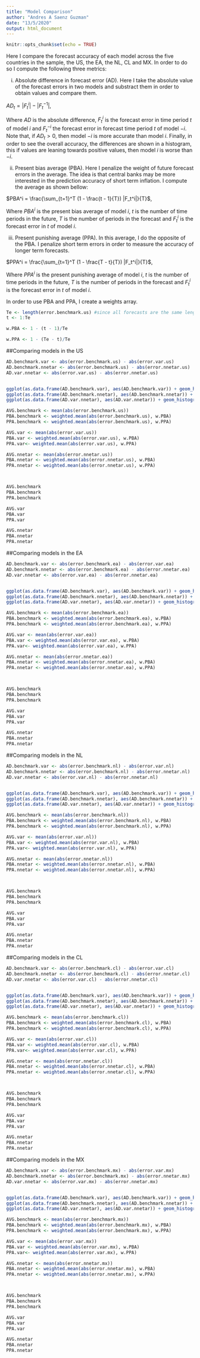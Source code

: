 ---
title: "Model Comparison"
author: "Andres A Saenz Guzman"
date: "13/5/2020"
output: html_document
---

```{r setup, include=FALSE}
knitr::opts_chunk$set(echo = TRUE)
```

Here I compare the forecast accuracy of each model across the five countries in the sample, the US, the EA, the NL, CL and MX. In order to do so I compute the following three metrics: 

(i) Absolute difference in forecast error (AD). Here I take the absolute value of the forecast errors in two models and substract them in order to obtain values and compare them. 

$AD_t = |F_t^i| - |F_t^{-1}|$,

Where $AD$ is the absolute difference, $F_t^i$ is the forecast error in time period $t$ of model $i$ and $F_t^{-i}$ the forecast error in forecast time period $t$ of model $-i$. Note that, if $AD_t > 0$, then model $-i$ is more accurate than model $i$. Finally, in order to see the overall accuracy, the differences are shown in a histogram, this if values are leaning towards positive values, then model $i$ is worse than $-i$.

(ii) Present bias average (PBA). Here I penalize the weight of future forecast errors in the average. The idea is that central banks may be more interested in the prediction accuracy of short term inflation. I compute the average as shown bellow:

$PBA^i = \frac{\sum_{t=1}^T (1 - \frac{t - 1}{T}) |F_t^i|}{T}$,

Where $PBA^i$ is the present bias average of model $i$, $t$ is the number of time periods in the future, $T$ is the number of periods in the forecast and $F_t^i$ is the forecast error in $t$ of model $i$.

(iii) Present punishing average (PPA). In this average, I do the opposite of the PBA. I penalize short term errors in order to measure the accuracy of longer term forecasts.

$PPA^i =  \frac{\sum_{t=1}^T (1 - \frac{T - t}{T}) |F_t^i|}{T}$,

Where $PPA^i$ is the present punishing average of model $i$, $t$ is the number of time periods in the future, $T$ is the number of periods in the forecast and $F_t^i$ is the forecast error in $t$ of model $i$.

In order to use PBA and PPA, I create a weights array.

```{r}
Te <- length(error.benchmark.us) #since all forecasts are the same length, it does not matter which one I choose 
t <- 1:Te 

w.PBA <- 1 - (t - 1)/Te

w.PPA <- 1 - (Te - t)/Te
```


##Comparing models in the US
```{r US model comparison}
AD.benchmark.var <- abs(error.benchmark.us) - abs(error.var.us)
AD.benchmark.nnetar <- abs(error.benchmark.us) - abs(error.nnetar.us)
AD.var.nnetar <- abs(error.var.us) - abs(error.nnetar.us)


ggplot(as.data.frame(AD.benchmark.var), aes(AD.benchmark.var)) + geom_histogram()
ggplot(as.data.frame(AD.benchmark.nnetar), aes(AD.benchmark.nnetar)) + geom_histogram()
ggplot(as.data.frame(AD.var.nnetar), aes(AD.var.nnetar)) + geom_histogram()
```

```{r US model comparison}
AVG.benchmark <- mean(abs(error.benchmark.us))
PBA.benchmark <- weighted.mean(abs(error.benchmark.us), w.PBA)
PPA.benchmark <- weighted.mean(abs(error.benchmark.us), w.PPA)

AVG.var <- mean(abs(error.var.us))
PBA.var <- weighted.mean(abs(error.var.us), w.PBA)
PPA.var<- weighted.mean(abs(error.var.us), w.PPA)

AVG.nnetar <- mean(abs(error.nnetar.us))
PBA.nnetar <- weighted.mean(abs(error.nnetar.us), w.PBA)
PPA.nnetar <- weighted.mean(abs(error.nnetar.us), w.PPA)



AVG.benchmark
PBA.benchmark
PPA.benchmark

AVG.var
PBA.var
PPA.var

AVG.nnetar
PBA.nnetar
PPA.nnetar
```


##Comparing models in the EA

```{r EA model comparison}
AD.benchmark.var <- abs(error.benchmark.ea) - abs(error.var.ea)
AD.benchmark.nnetar <- abs(error.benchmark.ea) - abs(error.nnetar.ea)
AD.var.nnetar <- abs(error.var.ea) - abs(error.nnetar.ea)


ggplot(as.data.frame(AD.benchmark.var), aes(AD.benchmark.var)) + geom_histogram()
ggplot(as.data.frame(AD.benchmark.nnetar), aes(AD.benchmark.nnetar)) + geom_histogram()
ggplot(as.data.frame(AD.var.nnetar), aes(AD.var.nnetar)) + geom_histogram()
```


```{r EA model comparison}
AVG.benchmark <- mean(abs(error.benchmark.ea))
PBA.benchmark <- weighted.mean(abs(error.benchmark.ea), w.PBA)
PPA.benchmark <- weighted.mean(abs(error.benchmark.ea), w.PPA)

AVG.var <- mean(abs(error.var.ea))
PBA.var <- weighted.mean(abs(error.var.ea), w.PBA)
PPA.var<- weighted.mean(abs(error.var.ea), w.PPA)

AVG.nnetar <- mean(abs(error.nnetar.ea))
PBA.nnetar <- weighted.mean(abs(error.nnetar.ea), w.PBA)
PPA.nnetar <- weighted.mean(abs(error.nnetar.ea), w.PPA)



AVG.benchmark
PBA.benchmark
PPA.benchmark

AVG.var
PBA.var
PPA.var

AVG.nnetar
PBA.nnetar
PPA.nnetar
```


##Comparing models in the NL

```{r NL model comparison}
AD.benchmark.var <- abs(error.benchmark.nl) - abs(error.var.nl)
AD.benchmark.nnetar <- abs(error.benchmark.nl) - abs(error.nnetar.nl)
AD.var.nnetar <- abs(error.var.nl) - abs(error.nnetar.nl)


ggplot(as.data.frame(AD.benchmark.var), aes(AD.benchmark.var)) + geom_histogram()
ggplot(as.data.frame(AD.benchmark.nnetar), aes(AD.benchmark.nnetar)) + geom_histogram()
ggplot(as.data.frame(AD.var.nnetar), aes(AD.var.nnetar)) + geom_histogram()
```


```{r NL model comparison}
AVG.benchmark <- mean(abs(error.benchmark.nl))
PBA.benchmark <- weighted.mean(abs(error.benchmark.nl), w.PBA)
PPA.benchmark <- weighted.mean(abs(error.benchmark.nl), w.PPA)

AVG.var <- mean(abs(error.var.nl))
PBA.var <- weighted.mean(abs(error.var.nl), w.PBA)
PPA.var<- weighted.mean(abs(error.var.nl), w.PPA)

AVG.nnetar <- mean(abs(error.nnetar.nl))
PBA.nnetar <- weighted.mean(abs(error.nnetar.nl), w.PBA)
PPA.nnetar <- weighted.mean(abs(error.nnetar.nl), w.PPA)



AVG.benchmark
PBA.benchmark
PPA.benchmark

AVG.var
PBA.var
PPA.var

AVG.nnetar
PBA.nnetar
PPA.nnetar
```


##Comparing models in the CL

```{r CL model comparison}
AD.benchmark.var <- abs(error.benchmark.cl) - abs(error.var.cl)
AD.benchmark.nnetar <- abs(error.benchmark.cl) - abs(error.nnetar.cl)
AD.var.nnetar <- abs(error.var.cl) - abs(error.nnetar.cl)


ggplot(as.data.frame(AD.benchmark.var), aes(AD.benchmark.var)) + geom_histogram()
ggplot(as.data.frame(AD.benchmark.nnetar), aes(AD.benchmark.nnetar)) + geom_histogram()
ggplot(as.data.frame(AD.var.nnetar), aes(AD.var.nnetar)) + geom_histogram()
```


```{r CL model comparison}
AVG.benchmark <- mean(abs(error.benchmark.cl))
PBA.benchmark <- weighted.mean(abs(error.benchmark.cl), w.PBA)
PPA.benchmark <- weighted.mean(abs(error.benchmark.cl), w.PPA)

AVG.var <- mean(abs(error.var.cl))
PBA.var <- weighted.mean(abs(error.var.cl), w.PBA)
PPA.var<- weighted.mean(abs(error.var.cl), w.PPA)

AVG.nnetar <- mean(abs(error.nnetar.cl))
PBA.nnetar <- weighted.mean(abs(error.nnetar.cl), w.PBA)
PPA.nnetar <- weighted.mean(abs(error.nnetar.cl), w.PPA)



AVG.benchmark
PBA.benchmark
PPA.benchmark

AVG.var
PBA.var
PPA.var

AVG.nnetar
PBA.nnetar
PPA.nnetar
```


##Comparing models in the MX

```{r MX model comparison}
AD.benchmark.var <- abs(error.benchmark.mx) - abs(error.var.mx)
AD.benchmark.nnetar <- abs(error.benchmark.mx) - abs(error.nnetar.mx)
AD.var.nnetar <- abs(error.var.mx) - abs(error.nnetar.mx)


ggplot(as.data.frame(AD.benchmark.var), aes(AD.benchmark.var)) + geom_histogram()
ggplot(as.data.frame(AD.benchmark.nnetar), aes(AD.benchmark.nnetar)) + geom_histogram()
ggplot(as.data.frame(AD.var.nnetar), aes(AD.var.nnetar)) + geom_histogram()
```


```{r MX model comparison}
AVG.benchmark <- mean(abs(error.benchmark.mx))
PBA.benchmark <- weighted.mean(abs(error.benchmark.mx), w.PBA)
PPA.benchmark <- weighted.mean(abs(error.benchmark.mx), w.PPA)

AVG.var <- mean(abs(error.var.mx))
PBA.var <- weighted.mean(abs(error.var.mx), w.PBA)
PPA.var<- weighted.mean(abs(error.var.mx), w.PPA)

AVG.nnetar <- mean(abs(error.nnetar.mx))
PBA.nnetar <- weighted.mean(abs(error.nnetar.mx), w.PBA)
PPA.nnetar <- weighted.mean(abs(error.nnetar.mx), w.PPA)



AVG.benchmark
PBA.benchmark
PPA.benchmark

AVG.var
PBA.var
PPA.var

AVG.nnetar
PBA.nnetar
PPA.nnetar
```